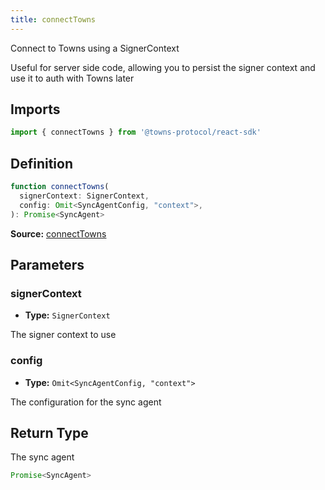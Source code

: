 ```yaml
---
title: connectTowns
---
```

Connect to Towns using a SignerContext

Useful for server side code, allowing you to persist the signer context and use it to auth with Towns later

## Imports

```ts
import { connectTowns } from '@towns-protocol/react-sdk'
```

## Definition

```ts
function connectTowns(
  signerContext: SignerContext,
  config: Omit<SyncAgentConfig, "context">,
): Promise<SyncAgent>
```

**Source:** [connectTowns](https://github.com/towns-protocol/towns/blob/main/packages/react-sdk/src/connectTowns.ts)

## Parameters

### signerContext

- **Type:** `SignerContext`

The signer context to use

### config

- **Type:** `Omit<SyncAgentConfig, "context">`

The configuration for the sync agent

## Return Type

The sync agent

```ts
Promise<SyncAgent>
```
